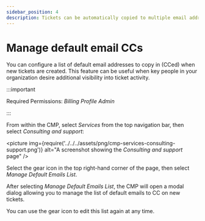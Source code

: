 ```yaml
---
sidebar_position: 4
description: Tickets can be automatically copied to multiple email addresses by default
---
```


# Manage default email CCs

You can configure a list of default email addresses to copy in (CCed) when new tickets are created. This feature can be useful when key people in your organization desire additional visibility into ticket activity.

:::important

Required Permissions: _Billing Profile Admin_

:::

From within the CMP, select _Services_ from the top navigation bar, then select _Consulting and support_:

<picture
  img={require('../../../assets/png/cmp-services-consulting-support.png')}
  alt="A screenshot showing the _Consulting and support_ page"
/>

Select the gear icon in the top right-hand corner of the page, then select _Manage Default Emails List_.

After selecting _Manage Default Emails List_, the CMP will open a modal dialog allowing you to manage the list of default emails to CC on new tickets.

You can use the gear icon to edit this list again at any time.
